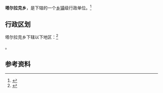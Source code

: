 {{中国乡级行政区|65/28/22/204/000}}

'''塔尔拉克乡'''，是{{PRC admin/fullname|65/28/22/204/000|3}}下辖的一个[[乡镇|乡镇]]级行政单位。<ref>{{PRC admin/ref sgc|{{PRC admin/parent|65/28/22/204/000}}}}</ref>

== 行政区划 ==

塔尔拉克乡下辖以下地区：<ref>{{PRC admin/ref sgc|65/28/22/204/000}}</ref>

{{PRC admin/children|65/28/22/204/000}}。

== 参考资料 ==

{{reflist}}

{{行政区划小作品}}
{{PRC admin/navcat|65/28/22/204/000}}